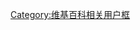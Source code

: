 {{Userbox-r
  |border-c = #000000
  |border-s = 1
  |id-c     = #1E90FF
  |id-s     = 
  |id-fc    = #00BFFF
  |info-c   = #00BFFF
  |info-s   = 10
  |info-fc  = #000000
  |id       = {{lang|ja|西尾<br>維新}}
  |info     = 這個用戶喜歡'''[[西尾維新]]'''。
}}
<includeonly>[[Category:喜歡西尾維新的維基人|{{PAGENAME}}]]</includeonly>
<noinclude>[[Category:维基百科相关用户框]]</noinclude>